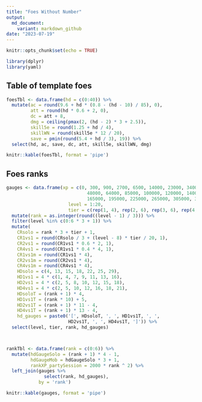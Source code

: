 ```yaml
---
title: "Foes Without Number"
output:
  md_document:
    variant: markdown_github
date: "2023-07-19"
---
```


```r
knitr::opts_chunk$set(echo = TRUE)

library(dplyr)
library(yaml)
```

## Table of template foes

```r

foesTbl <- data.frame(hd = c(0:40)) %>% 
  mutate(ac = round(9.6 + hd * (0.8 - (hd - 10) / 85), 0),
         att = round(hd * 0.6 + 2, 0),
         dc = att + 8,
         dmg = ceiling(pmax(2, (hd - 2) * 3 + 2.5)),
         skill5e = round(1.25 + hd / 4),
         skillWN = round(skill5e * 12 / 20),
         save = pmin(round(5.4 + hd / 3), 19)) %>%
  select(hd, ac, save, dc, att, skill5e, skillWN, dmg)

knitr::kable(foesTbl, format = 'pipe')
```

## Foes ranks

```r

gauges <- data.frame(xp = c(0, 300, 900, 2700, 6500, 14000, 23000, 34000,
                              48000, 64000, 85000, 100000, 120000, 140000,
                              165000, 195000, 225000, 265000, 305000, 355000),
                       level = 1:20,
                       tier = c(rep(1, 4), rep(2, 6), rep(3, 6), rep(4, 4))) %>% 
  mutate(rank = as.integer(round((level - 1) / 3))) %>%
  filter(level %in% c(0:6 * 3 + 1)) %>%
  mutate(
    CRsolo = rank * 3 + tier + 1,
    CR1vs1 = round(CRsolo / 3 + (level - 8) * tier / 20, 1),
    CR2vs1 = round(CR1vs1 * 0.6 * 2, 1),
    CR4vs1 = round(CR1vs1 * 0.4 * 4, 1),
    CR1vs1m = round(CR1vs1 * 4),
    CR2vs1m = round(CR2vs1 * 4),
    CR4vs1m = round(CR4vs1 * 4),
    HDsolo = c(4, 13, 15, 18, 22, 25, 29),
    HD1vs1 = 4 * c(1, 4, 7, 9, 11, 13, 16),
    HD2vs1 = 4 * c(2, 5, 8, 10, 12, 15, 18),
    HD4vs1 = 4 * c(2, 5, 10, 12, 16, 18, 21),
    HDsoloT = (rank + 1) * 4,
    HD1vs1T = (rank * 10) + 5,
    HD2vs1T = (rank + 1) * 11 - 4,
    HD4vs1T = (rank + 1) * 13 - 4,
    hd_gauges = paste0('[', HDsoloT, ', ', HD1vs1T, ', ',
                       HD2vs1T, ', ', HD4vs1T, ']')) %>%
  select(level, tier, rank, hd_gauges)



rankTbl <- data.frame(rank = c(0:6)) %>% 
  mutate(hdGaugeSolo = (rank + 1) * 4 - 1,
         hdGaugeMob = hdGaugeSolo * 3 + 1,
         rankXP_partySession = 2000 * rank ^ 2) %>%
  left_join(gauges %>%
              select(rank, hd_gauges),
            by = 'rank')

knitr::kable(gauges, format = 'pipe')
```

